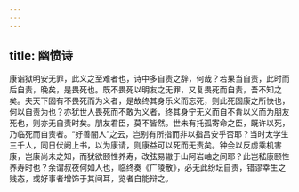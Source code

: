 ```yaml
---
---
---
```

title: 幽愤诗
---

康诣狱明安无罪，此义之至难者也，诗中多自责之辞，何哉？若果当自责，此时而后自责，晚矣，是畏死也。既不畏死以明友之无罪，又复畏死而自责，吾不知之矣。夫天下固有不畏死而为义者，是故终其身乐义而忘死，则此死固康之所快也，何以自责为也？亦犹世人畏死而不敢为义者，终其身宁无义而自不肯以义而为朋友死也，则亦无自责时矣。朋友君臣，莫不皆然。世未有托孤寄命之臣，既许以死，乃临死而自责者。“好善闇人”之云，岂别有所指而非以指吕安乎否耶？当时太学生三千人，同日伏阙上书，以为康请，则康益可以死而无责矣。钟会以反虏乘机害康，岂康尚未之知，而犹欲颐性养寿，改弦易辙于山阿岩岫之间耶？此岂嵇康颐性养寿时也？余谓叔夜何如人也，临终奏《广陵散》，必无此纷坛自责，错谬幸生之贱态，或好事者增饰于其间耳，览者自能辩之。